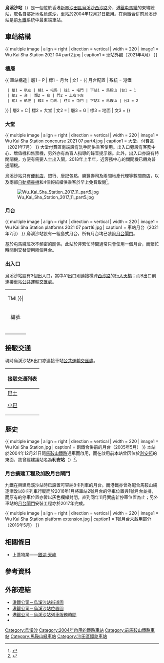 {{refimprove|time=2018-09-08T08:05:09+00:00}}
{{NoteTA
|G1=Railway
|G2=Transport
|G3=Unit
|1=zh-hant:綫;zh-hans:线
|2=月台
}}
{{Infobox station
|name = 烏溪沙
|eng_name = Wu Kai Sha
|livery = #954535
|namecolour = white
|linecolour = {{屯馬綫顏色}}
|image = Wu Kai Sha Station platforms 2021 07 part12.jpg
|caption = 烏溪沙站月台（2021年7月）
|borough = {{HKG}}[[新界|新界]][[沙田區|沙田區]]
|address = [[馬鞍山新市鎮|馬鞍山]][[烏溪沙|烏溪沙]]<br>[[西沙路|西沙路]]599號[[銀湖·天峰|銀湖·天峰]]側
|coordinates = {{Coord|22|25|45|N|114|14|38.1|E|display=it|type:railwaystation}}
|elevation = 
|operator = [[香港鐵路有限公司|香港鐵路有限公司]]
|lines = {{港鐵路線標誌|TML|S}}
|distance = 
|platform = 1組[[島式月台|島式月台]]
|tracks = 2條
|connections = [[香港巴士|巴士]]、[[香港小巴|小巴]]
|structure = 架空車站
|hall = 
|depth = 
|levels = 2層<ref name="structure">{{cite news|url=http://www.mtr.com.hk/archive/ch/services/layouts/wks.pdf|title=烏溪沙站位置圖|publisher=[[港鐵公司|港鐵公司]]|accessdate=2020-02-18|archive-date=2020-06-05|archive-url=https://web.archive.org/web/20200605033843/http://www.mtr.com.hk/archive/ch/services/layouts/wks.pdf|dead-url=no}}</ref>
|interchange = 
|exits=3個<ref name="structure"/>
|lift=1部<ref name="structure"/>
|escalator=2條<ref name="structure"/>
|architect =
|architectural_style = 
|colour = {{colorbox|#954535}} 啡色<br>{{colorbox|white}} 白色
|status = 使用中
|code = WKS
|built = 
|opened = 2004年12月21日
|opening =
|closed = 
|rebuilt = 
|former = 
|passengers = 
|station_hours = 05:28-01:35
|first = 往{{港鐵起訖站|TML|L}}：05:38
|last = 往{{港鐵起訖站|TML|L}}：23:54<br>往{{站|紅磡}}：00:14<br>往{{站|大圍}}：00:39
|adjacent = {{adjacent stations|system=港鐵|line=屯馬|left=馬鞍山}}
|other_services = 
|route_map = {{Routemap|inline=yes|map=
hENDEa-l\hENDEa-r
hSTR+BSl\hSTR+BSr
hSTR+BSl!~*1__align=r\hSTR+BSr!~*2__align=l
hSHI1l\hSHI1r
lhvSTR(l)\hvÜST\lhvSTR(r)
lhvSTR(l)!~MFADEf\hvSTR!~vNULfg!~MFADEf\lhvSTR(r)!~MFADEf~~{{rmri|d}} {{stl|港鐵|馬鞍山}}
}}
}}
'''烏溪沙站'''（{{lang-en|Wu Kai Sha Station}}）是一個位於香港[[新界|新界]][[沙田區|沙田區]][[烏溪沙|烏溪沙]][[西沙路|西沙路]]旁，[[港鐵|港鐵]][[屯馬綫|屯馬綫]]的東端總站，取名自鄰近地名[[烏溪沙|烏溪沙]]，車站於2004年12月21日啟用。在兩鐵合併前烏溪沙站是前[[九廣鐵路|九鐵]]系統中最東端車站。

==車站結構==
{{ multiple image | align = right | direction = vertical | width = 220
| image1 = Wu Kai Sha Station 2021 04 part2.jpg | caption1 = 車站外觀（2021年4月）
}}
===樓層===
{{ 車站構造
| 層1 = P | 標1 = 月台 | 文1 = {{ 月台配置 | 系統 = 港鐵
  | 組1 = 軌左 | 綫1 = 屯馬 | 往1 = 屯門 | 下站1 = 馬鞍山 |台1 = 1
  | 組2 = 台 | 類2 = 島 | 門2 = 上右下左
  | 組3 = 軌左 | 綫3 = 屯馬 | 往3 = 屯門 | 下站3 = 馬鞍山 | 台3 = 2
}}
| 層2 = C | 標2 = 大堂 | 文2 = {{spml|A1、B出口|客務中心|商店|自助服務|洗手間}}
| 層3 = G | 標3 = 地面 | 文3 = {{spml|A2出口}}
}}

===大堂===
{{ multiple image | align = right | direction = vertical | width = 220
| image1 = Wu Kai Sha Station concourse 2021 07 part4.jpg | caption1 = 大堂，付費區（2021年7月）
}}
大堂付費區南端設有洗手間供乘客使用。出入口旁設有客務中心、增值機和售票機，另外亦有為盲人指導的錄音提示器。此外，出入口亦設有特闊閘機，方便有需要人士出入閘。2018年上半年，近客務中心的闊閘機已轉為普通閘機。

烏溪沙站只有[[便利商店|便利店]]、銀行、唐記包點、勝豐壽司及兩間地產代理等數間商店，以及兩部[[自動櫃員機|自動櫃員機]]和4個報紙櫃供乘客於早上免費取閱<ref name="shops">{{cite web|url=http://www.mtr.com.hk/ch/customer/shops/shop_search.php#searchResult|title=車站商店搜尋－烏溪沙站|website=[[港鐵|港鐵]]|publisher=[[港鐵公司|港鐵公司]]|accessdate=2020年2月29日|language=zh-Hant|archive-date=2020年2月21日|archive-url=https://web.archive.org/web/20200221195453/http://www.mtr.com.hk/ch/customer/shops/shop_search.php#searchResult|dead-url=no}}</ref>。

[[File:Wu_Kai_Sha_Station_2017_11_part5.jpg|thumb]]

===月台===
{{ multiple image | align = right | direction = vertical | width = 220
| image1 = Wu Kai Sha Station platforms 2021 07 part16.jpg | caption1 = 車站月台（2021年7月）
}}
烏溪沙站設有一組島式月台，所有月台均已裝設[[月台閘門|月台閘門]]。

基於屯馬綫班次不頻密的關係，此站於非繁忙時間通常只會使用一個月台，而繁忙時間則交替使用兩個月台。

===出入口===
烏溪沙站設有3個出入口，當中A1出口則連接橫跨[[西沙路|西沙路]]的[[行人天橋|行人天橋]]；而B出口則連接車站[[烏溪沙站公共運輸交匯處|公共運輸交匯處]]。

<!--車站出入口列表的內容經已按港鐵車站指示牌排列，請勿擅自加入非指示牌的內容-->
{| class="wikitable"
| colspan="4" align="center" bgcolor={{港鐵顏色|TML}}|
|-
! 編號 !! 指示 !! 圖片 !! 建議前往的目的地 
|-
| {{港鐵出口|A|1|附=升}} || rowspan=2 | [[迎海|迎海]] || [[File:Wu_Kai_Sha_Station_Exit_A1_2021_07_part1.jpg|150px]] || 迎海、[[西沙路|西沙路]]、樟木頭老人度假中心、[[香港浸信會神學院|香港浸信會神學院]]、[[香港李寶椿聯合世界書院|香港李寶椿聯合世界書院]]、[[落禾沙|落禾沙]]、星漣海、雲海、[[帝琴灣|帝琴灣]]、[[凱弦居|凱弦居]]、[[凱琴居|凱琴居]]、烏溪沙新村
|-
| {{港鐵出口|A|2}} || [[File:Wu_Kai_Sha_Station_Exit_A2_2021_07_part2.jpg|150px]] || 西沙路 
|-
| {{港鐵出口|B|附=同}} || style="white-space:nowrap;" | [[銀湖·天峰|銀湖·天峰]] || [[File:Wu_Kai_Sha_Station_Exit_B_2021_07_part3.jpg|150px]] || 銀湖·天峰、[[烏溪沙站公共運輸交匯處|烏溪沙站公共運輸交匯處]]、 馬鞍山東青少年綜合服務中心、明愛馬鞍山中學、英基國際幼稚園、[[錦龍苑|錦龍苑]]、[[利安邨|利安邨]]、[[馬鞍山靈糧小學|馬鞍山靈糧小學]]、[[翠擁華庭|翠擁華庭]]、[[富寶花園|富寶花園]]、沙田婦女會利安服務中心
|-
| bgcolor="#EEEEEE" colspan=4 | {{港鐵出口|註=升同}}
|}

==接駁交通==
現時烏溪沙站B出口亦連接車站[[烏溪沙站公共運輸交匯處|公共運輸交匯處]]。
{| class="mw-collapsible mw-collapsed wikitable" style="margin: 0 auto; width: auto;" 
! 接駁交通列表
|-
|
;[[香港巴士|巴士]]
{{九龍新界巴士簡單列表|40E|40X|85<!--P-->X_s|87E|87R|89D|89S|99|274|274P|287R|N287|X89D}}
{{過海隧道巴士簡單列表|680P|680X|682|682A|682P|682X|980X|988}}
{{大嶼山巴士簡單列表|A41P|NA40}}
;[[香港小巴|小巴]]
{{新界專線小巴簡單列表|807B|807K|807X}}
|}

==歷史==
{{ multiple image | align = right | direction = vertical | width = 220
| image1 = Wu Kai Sha Station.jpg | caption1 = 兩鐵合併前的月台（2005年5月）
}}
本站於2004年12月21日隨[[馬鞍山鐵路|馬鞍山鐵路]]通車而啟用，而在啟用前本站曾因位於[[利安邨|利安邨]]的東面，故曾經建議站名為'''利安站'''（{{lang-en|Lee On Station}}）<ref>{{cite web|url=http://www.districtcouncils.gov.hk/archive/st_d/chinese/doc/tt_minutes_7_00.doc|title=交通及運輸委員會第六次會議|publisher=沙田區議會|date=2000年11月14日|accessdate=2014年4月30日|language=zh-hant|archive-date=2014年5月2日|archive-url=https://web.archive.org/web/20140502032527/http://www.districtcouncils.gov.hk/archive/st_d/chinese/doc/tt_minutes_7_00.doc|dead-url=no}}</ref>。

===月台擴建工程及加設月台閘門===
九鐵在興建烏溪沙站時已設置可容納8卡列車的月台。而港鐵亦曾為配合馬鞍山綫逐漸改以8卡列車行駛而於2016年1月將車站2號月台的停車位置與1號月台並排，而原有的停車位置亦暫以灰色欄桿封閉，直到同年11月實施新停車位置為止；另外車站的[[月台閘門|月台閘門]]安裝工程亦於2017年完成。

{{ multiple image | align = right | direction = vertical | width = 220
| image1 = Wu Kai Sha Station platform extension.jpg | caption1 = 1號月台未啟用部分（2016年5月）
}}

==相關條目==
* 上蓋物業——[[銀湖·天峰|銀湖·天峰]]

==參考資料==
{{reflist|30em}}

==外部連結==
{{Commonscat|Wu Kai Sha Station}}
* [http://www.mtr.com.hk/archive/ch/services/maps/wks.pdf 港鐵公司－烏溪沙站街道圖] {{Wayback|url=http://www.mtr.com.hk/archive/ch/services/maps/wks.pdf |date=20200719214034 }}
* [http://www.mtr.com.hk/archive/ch/services/layouts/wks.pdf 港鐵公司－烏溪沙站位置圖] {{Wayback|url=http://www.mtr.com.hk/archive/ch/services/layouts/wks.pdf |date=20200605033843 }}
* [http://www.mtr.com.hk/ch/customer/services/service_hours_search.php?query_type=search&station=103 港鐵公司－烏溪沙站列車服務時間] {{Wayback|url=http://www.mtr.com.hk/ch/customer/services/service_hours_search.php?query_type=search&station=103 |date=20200712155324 }}
*{{Wikia|hkrail|香港鐵路大典|烏溪沙站}}

{{屯馬綫}}
{{港鐵車站|MTR}}

[[Category:烏溪沙|Category:烏溪沙]]
[[Category:2004年啟用的鐵路車站|Category:2004年啟用的鐵路車站]]
[[Category:前馬鞍山鐵路車站|Category:前馬鞍山鐵路車站]]
[[Category:馬鞍山綫車站|Category:馬鞍山綫車站]]
[[Category:沙田區鐵路車站|Category:沙田區鐵路車站]]